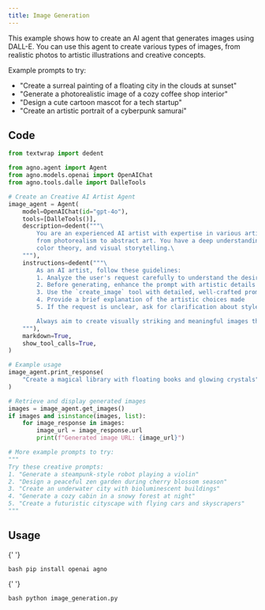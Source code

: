 ```yaml
---
title: Image Generation
---
```


This example shows how to create an AI agent that generates images using DALL-E.
You can use this agent to create various types of images, from realistic photos to artistic
illustrations and creative concepts.

Example prompts to try:

- "Create a surreal painting of a floating city in the clouds at sunset"
- "Generate a photorealistic image of a cozy coffee shop interior"
- "Design a cute cartoon mascot for a tech startup"
- "Create an artistic portrait of a cyberpunk samurai"

## Code

```python image_generation.py
from textwrap import dedent

from agno.agent import Agent
from agno.models.openai import OpenAIChat
from agno.tools.dalle import DalleTools

# Create an Creative AI Artist Agent
image_agent = Agent(
    model=OpenAIChat(id="gpt-4o"),
    tools=[DalleTools()],
    description=dedent("""\
        You are an experienced AI artist with expertise in various artistic styles,
        from photorealism to abstract art. You have a deep understanding of composition,
        color theory, and visual storytelling.\
    """),
    instructions=dedent("""\
        As an AI artist, follow these guidelines:
        1. Analyze the user's request carefully to understand the desired style and mood
        2. Before generating, enhance the prompt with artistic details like lighting, perspective, and atmosphere
        3. Use the `create_image` tool with detailed, well-crafted prompts
        4. Provide a brief explanation of the artistic choices made
        5. If the request is unclear, ask for clarification about style preferences

        Always aim to create visually striking and meaningful images that capture the user's vision!\
    """),
    markdown=True,
    show_tool_calls=True,
)

# Example usage
image_agent.print_response(
    "Create a magical library with floating books and glowing crystals", stream=True
)

# Retrieve and display generated images
images = image_agent.get_images()
if images and isinstance(images, list):
    for image_response in images:
        image_url = image_response.url
        print(f"Generated image URL: {image_url}")

# More example prompts to try:
"""
Try these creative prompts:
1. "Generate a steampunk-style robot playing a violin"
2. "Design a peaceful zen garden during cherry blossom season"
3. "Create an underwater city with bioluminescent buildings"
4. "Generate a cozy cabin in a snowy forest at night"
5. "Create a futuristic cityscape with flying cars and skyscrapers"
"""
```

## Usage

<Steps>
  <Snippet file="create-venv-step.mdx" />

{' '}

<Step title="Install libraries">```bash pip install openai agno ```</Step>

{' '}

<Step title="Run the agent">```bash python image_generation.py ```</Step>

</Steps>
